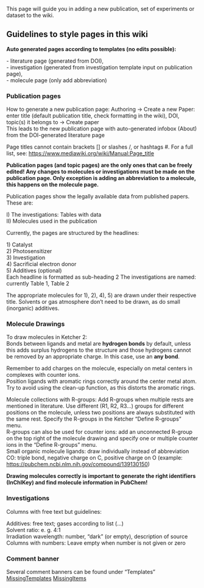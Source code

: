 This page will guide you in adding a new publication, set of experiments or dataset to the wiki.

== Guidelines to style pages in this wiki ==

'''Auto generated pages according to templates (no edits possible):'''

-	literature page (generated from DOI),<br>
-	investigation (generated from investigation template input on publication page),<br>
-	molecule page (only add abbreviation)

=== Publication pages ===
How to generate a new publication page: Authoring → Create a new Paper: enter title (default publication title, check formatting in the wiki), DOI, topic(s) it belongs to → Create paper<br>
This leads to the new publication page with auto-generated infobox (About) from the DOI-generated literature page

Page titles cannot contain brackets [] or slashes /, or hashtags #. For a full list, see:
https://www.mediawiki.org/wiki/Manual:Page_title
 
'''Publication pages (and topic pages) are the only ones that can be freely edited! Any changes to molecules or investigations must be made on the publication page. Only exception is adding an abbreviation to a molecule, this happens on the molecule page.'''

Publication pages show the legally available data from published papers. These are:

I)	The investigations: Tables with data<br>
II)	Molecules used in the publication

Currently, the pages are structured by the headlines:

1)	Catalyst<br>
2)	Photosensitizer<br>
3)	Investigation<br>
4)	Sacrificial electron donor<br>
5)	Additives (optional)<br>

Each headline is formatted as sub-heading 2
The investigations are named: currently Table 1, Table 2

The appropriate molecules for 1), 2), 4), 5) are drawn under their respective title. Solvents or gas atmosphere don’t need to be drawn, as do small (inorganic) additives.

=== Molecule Drawings ===
To draw molecules in Ketcher 2:<br>
Bonds between ligands and metal are '''hydrogen bonds''' by default, unless this adds surplus hydrogens to the structure and those hydrogens cannot be removed by an appropriate charge. In this case, use an '''any bond'''.

Remember to add charges on the molecule, especially on metal centers in complexes with counter ions.<br>
Position ligands with aromatic rings correctly around the center metal atom. Try to avoid using the clean-up function, as this distorts the aromatic rings.

Molecule collections with R-groups: Add R-groups when multiple rests are mentioned in literature. Use different (R1, R2, R3…) groups for different positions on the molecule, unless two positions are always substituted with the same rest. Specify the R-groups in the Ketcher “Define R-groups” menu.<br>
R-groups can also be used for counter ions: add an unconnected R-group on the top right of the molecule drawing and specify one or multiple counter ions in the “Define R-groups” menu.<br>
Small organic molecule ligands: draw individually instead of abbreviation<br>
CO: triple bond, negative charge on C, positive charge on O
(example: https://pubchem.ncbi.nlm.nih.gov/compound/139130150) 

'''Drawing molecules correctly is important to generate the right identifiers (InChIKey) and find molecule information in PubChem!'''

=== Investigations ===

Columns with free text but guidelines:

Additives: free text; gases according to list (…)<br>
Solvent ratio: e. g. 4:1<br>
Irradiation wavelength: number, “dark” (or empty), description of source<br>
Columns with numbers: Leave empty when number is not given or zero

=== Comment banner ===
 
Several comment banners can be found under “Templates”
[[Test MissingTemplates|MissingTemplates]]
[[Test MissingItems|MissingItems]]